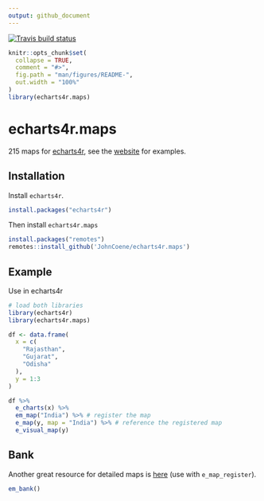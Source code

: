 ```yaml
---
output: github_document
---
```


[![Travis build status](https://travis-ci.org/JohnCoene/echarts4r.maps.svg?branch=master)](https://travis-ci.org/JohnCoene/echarts4r.maps)
<!-- README.md is generated from README.Rmd. Please edit that file -->

```r
knitr::opts_chunk$set(
  collapse = TRUE,
  comment = "#>",
  fig.path = "man/figures/README-",
  out.width = "100%"
)
library(echarts4r.maps)
```

# echarts4r.maps

215 maps for [echarts4r](https://echarts4r.john-coene.com/), see the [website](http://echarts4r-maps.john-coene.com/) for examples.

## Installation

Install `echarts4r`.

```r
install.packages("echarts4r")
```

Then install `echarts4r.maps`

```r
install.packages("remotes")
remotes::install_github('JohnCoene/echarts4r.maps')
```

## Example

Use in echarts4r

```r
# load both libraries
library(echarts4r)
library(echarts4r.maps)

df <- data.frame(
  x = c(
    "Rajasthan",
    "Gujarat",
    "Odisha"
  ), 
  y = 1:3
)

df %>% 
  e_charts(x) %>%
  em_map("India") %>% # register the map
  e_map(y, map = "India") %>% # reference the registered map
  e_visual_map(y)
```

## Bank

Another great resource for detailed maps is [here](https://code.highcharts.com/mapdata/) (use with `e_map_register`).

```r
em_bank()
```